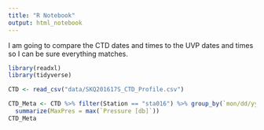 ```yaml
---
title: "R Notebook"
output: html_notebook
---
```

I am going to compare the CTD dates and times to the UVP dates and times so I can be sure everything matches.

```r
library(readxl)
library(tidyverse)
```

```r
CTD <- read_csv("data/SKQ201617S_CTD_Profile.csv")
```

```r
CTD_Meta <- CTD %>% filter(Station == "sta016") %>% group_by(`mon/dd/yyyy`, `hh:mm`) %>%
  summarize(MaxPres = max(`Pressure [db]`))
CTD_Meta
```

